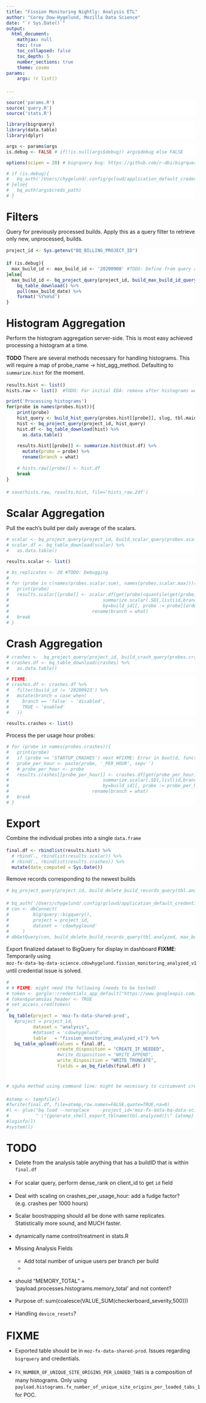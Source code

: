 ```yaml
---
title: "Fission Monitoring Nightly: Analysis ETL"
author: "Corey Dow-Hygelund, Mozilla Data Science"
date: "`r Sys.Date()`"
output:
  html_document:
    mathjax: null
    toc: true
    toc_collapsed: false
    toc_depth: 5
    number_sections: true
    theme: cosmo
params:
    args: !r list()

---
```


<style>
body {
    line-height: 1.4em;
    width: 100%;
    }
.plotly {
    text-align: center;
    width: 75vw;
    position: relative;
    margin-left: calc((100% - 75vw)/2);
}
.zimg img {
    text-align: center;
    width: 75vw;
    position: relative;
    margin-left: calc((100% - 75vw)/2);
}
.r {
    background-color: white;
    border: 0;
        }
        
pre code, pre, code {
  white-space: pre !important;
  overflow-x: scroll !important;
  word-break: keep-all !important;
  word-wrap: initial !important;
}
.caption {
    font-size: 80%;
    font-style: italic;
    font-weight:bold;
        }

caption {
    font-size: 80%;
    font-style: italic;
    font-weight: bold;
        }

h3, .h3 {
    margin-top: 100px;
    }
    

</style>


```r
source('params.R')
source('query.R')
source('stats.R')
```


```r
library(bigrquery)
library(data.table)
library(dplyr)
```


```r
args <- params$args
is.debug <- FALSE # if(!is.null(args$debug)) args$debug else FALSE
```

```r
options(scipen = 20) # bigrquery bug: https://github.com/r-dbi/bigrquery/issues/395 
```

```r
# if (is.debug){
#   bq_auth('/Users/chygelund/.config/gcloud/application_default_credentials.json')
# }else{
#   bq_auth(args$creds_path)
# }
```

# Filters

Query for previously processed builds. Apply this as a query filter to retrieve only new, unprocessed, builds. 

```r
project_id <- Sys.getenv("BQ_BILLING_PROJECT_ID")

if (is.debug){
  max_build_id <- max_build_id <- '20200908' #TODO: Define from query and as supplied arg
}else{
  max_build_id <- bq_project_query(project_id, build_max_build_id_query(tbl.main, num_build_dates)) %>%
    bq_table_download() %>%
    pull(max_build_date) %>% 
    format('%Y%m%d')
}
```

# Histogram Aggregation

Perform the histogram aggregation server-side. This is most easy achieved processing a histogram at a time. 

**TODO** There are several methods necessary for handling histograms. This will require a map of probe_name -> hist_agg_method. Defaulting to `summarize.hist` for the moment. 


```r
results.hist <- list()
hists.raw <- list()  #TODO: For initial EDA: remove after histograms well-understood
```

```r
print('Processing histograms')
for(probe in names(probes.hist)){
    print(probe)
    hist_query <- build_hist_query(probes.hist[[probe]], slug, tbl.main, max_build_id)
    hist <- bq_project_query(project_id, hist_query)
    hist.df <- bq_table_download(hist) %>%
      as.data.table()
    
    results.hist[[probe]] <- summarize.hist(hist.df) %>% 
      mutate(probe = probe) %>%
      rename(branch = what)
    
    # hists.raw[[probe]] <- hist.df
    break  
}

# save(hists.raw, results.hist, file='hists_raw.2df')
```


# Scalar Aggregation

Pull the each's build per daily average of the scalars. 
```r
# scalar <- bq_project_query(project_id, build_scalar_query(probes.scalar.sum, probes.scalar.max, slug, tbl.main, max_build_id))
# scalar.df <- bq_table_download(scalar) %>%
#   as.data.table()
```
```r
results.scalar <- list()
```

```r
# bs_replicates <- 20 #TODO: Debugging
# 
# for (probe in c(names(probes.scalar.sum), names(probes.scalar.max))){
#   print(probe)
#   results.scalar[[probe]] <- scalar.df[get(probe)<quantile(get(probe), perc.high, na.rm = TRUE),
#                                   summarize.scalar(.SD[,list(id,branch,x=get(probe))], "x", bs_replicates, stat=mean.narm),
#                                   by=build_id][, probe := probe][order(build_id, what),] %>%
#                               rename(branch = what)
#   break
# }
```

# Crash Aggregation

```r
# crashes <-  bq_project_query(project_id, build_crash_query(probes.crashes, slug, tbl.crashes, max_build_id))
# crashes.df <- bq_table_download(crashes) %>%
#   as.data.table()
```

```r
# FIXME: 
# crashes.df <- crashes.df %>%
#   filter(build_id != '20200923') %>%
#   mutate(branch = case_when(
#     branch == 'false' ~ 'disabled',
#     TRUE ~ 'enabled'
#   ))
```

```r
results.crashes <- list()
```

Process the per usage hour probes:
```r
# for (probe in names(probes.crashes)){
#   print(probe)
#   if (probe == 'STARTUP_CRASHES') next #FIXME: Error in boot(d, function(x, i) { : no data in call to 'boot'
#   probe_per_hour <- paste(probe, '_PER_HOUR', sep='') 
#   # probe_per_hour <- probe
#   results.crashes[[probe_per_hour]] <- crashes.df[get(probe_per_hour)<quantile(get(probe_per_hour), perc.high, na.rm = TRUE),
#                                   summarize.scalar(.SD[,list(id,branch,x=get(probe_per_hour))], "x", bs_replicates, stat=mean.narm),
#                                   by=build_id][, probe := probe_per_hour][order(build_id, what),] %>%
#                               rename(branch = what)
#   break
# }
```

# Export

Combine the individual probes into a single `data.frame`

```r
final.df <- rbindlist(results.hist) %>%
  # rbind(., rbindlist(results.scalar)) %>%
  # rbind(., rbindlist(results.crashes)) %>%
  mutate(date_computed = Sys.Date())
```

Remove records corresponding to the newest builds

```r
# bq_project_query(project_id, build_delete_build_records_query(tbl.analyzed, max_build_id ))

# bq_auth('/Users/chygelund/.config/gcloud/application_default_credentials.json')
# con <- dbConnect(
#         bigrquery::bigquery(),
#         project = project_id,
#         dataset = 'cdowhygleund'
#     )
# dbGetQuery(con, build_delete_build_records_query(tbl.analyzed, max_build_id ), n=200)


```

Export finalized dataset to BigQuery for display in dashboard
**FIXME**: Temporarily using `moz-fx-data-bq-data-science.cdowhygelund.fission_monitoring_analyzed_v1` until credential issue is solved.

```r
# 
# # FIXME: might need the following (needs to be tested)
# token <- gargle::credentials_app_default("https://www.googleapis.com/auth/bigquery")
# token$params$as_header <- TRUE
# set_access_cred(token)
# 
 bq_table(project = 'moz-fx-data-shared-prod',
   #project = project_id,
          dataset = "analysis",
          #dataset = 'cdowhygelund',
          table   = "fission_monitoring_analyzed_v1") %>%
   bq_table_upload(values = final.df,
                   create_disposition = "CREATE_IF_NEEDED",
                   #write_disposition = "WRITE_APPEND",
                   write_disposition = "WRITE_TRUNCATE",
                   fields = as_bq_fields(final.df) )


# sguha method using command line: might be necessary to circumvent credentials issue

#atemp <- tempfile()
#fwrite(final.df, file=atemp,row.names=FALSE,quote=TRUE,na=0)
#l <- glue("bq load --noreplace   --project_id='moz-fx-data-bq-data-science'  --source_format=CSV --skip_leading_rows=1 --null_marker=NA",
#          " \"{generate_shell_export_tblname(tbl.analyzed)}\" {atemp} ./tbl_analyzed_fields.json")
#loginfo(l)
#system(l)
```


# TODO

* Delete from the analysis table anything that has a buildID that is within `final.df`
* For scalar query, perform dense_rank on client_id to get `id` field
* Deal with scaling on crashes_per_usage_hour: add a fudge factor? (e.g. crashes per 1000 hours)
* Scalar boostrapping should all be done with same replicates. Statistically more sound, and MUCH faster. 
* dynamically name control/treatment in stats.R

* Missing Analysis Fields
  - Add total number of unique users per branch per build
  - 
* should "MEMORY_TOTAL" = 'payload.processes.histograms.memory_total' and not content?
* Purpose of: sum(coalesce(VALUE_SUM(checkerboard_severity,500))) 
* Handling `device_resets`?


# FIXME
* Exported table should be in `moz-fx-data-shared-prod`. Issues regarding `bigrquery` and credentials. 

* `FX_NUMBER_OF_UNIQUE_SITE_ORIGINS_PER_LOADED_TABS` is a composition of many histograms. Only using `payload.histograms.fx_number_of_unique_site_origins_per_loaded_tabs_1` for POC. 
